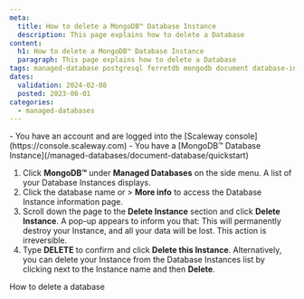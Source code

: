 ```yaml
---
meta:
  title: How to delete a MongoDB™ Database Instance
  description: This page explains how to delete a Database
content:
  h1: How to delete a MongoDB™ Database Instance
  paragraph: This page explains how to delete a Database
tags: managed-database postgresql ferretdb mongodb document database-instance
dates:
  validation: 2024-02-08
  posted: 2023-08-01
categories:
  - managed-databases
---
```



<Macro id="requirements" />

<Message type="requirement">
  - You have an account and are logged into the [Scaleway console](https://console.scaleway.com)
  - You have a [MongoDB™ Database Instance](/managed-databases/document-database/quickstart)
</Message>

1. Click **MongoDB™** under **Managed Databases** on the side menu. A list of your Database Instances displays.
2. Click the database name or <Icon name="more" /> > **More info** to access the Database Instance information page.
3. Scroll down the page to the **Delete Instance** section and click **Delete Instance**. A pop-up appears to inform you that:
    <Message type="important">
      This will permanently destroy your Instance, and all your data will be lost. This action is irreversible.
    </Message>
4. Type **DELETE** to confirm and click **Delete this Instance**.
    <Message type="tip">
      Alternatively, you can delete your Instance from the Database Instances list by clicking <Icon name="more" /> next to the Instance name and then **Delete**.
    </Message>


<Navigation title="See also">
  <PreviousButton to="/managed-databases/document-database/how-to/delete-database">How to delete a database</PreviousButton>
</Navigation>
